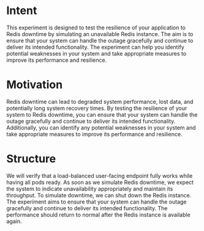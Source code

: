 # Intent

This experiment is designed to test the resilience of your application to Redis downtime by simulating an unavailable Redis instance.
The aim is to ensure that your system can handle the outage gracefully and continue to deliver its intended functionality.
The experiment can help you identify potential weaknesses in your system and take appropriate measures to improve its performance and resilience.

# Motivation

Redis downtime can lead to degraded system performance, lost data, and potentially long system recovery times.
By testing the resilience of your system to Redis downtime, you can ensure that your system can handle the outage gracefully and continue to deliver its intended functionality.
Additionally, you can identify any potential weaknesses in your system and take appropriate measures to improve its performance and resilience.

# Structure

We will verify that a load-balanced user-facing endpoint fully works while having all pods ready.
As soon as we simulate Redis downtime, we expect the system to indicate unavailability appropriately and maintain its throughput.
To simulate downtime, we can shut down the Redis instance. The experiment aims to ensure that your system can handle the outage gracefully and continue to deliver its intended functionality.
The performance should return to normal after the Redis instance is available again.